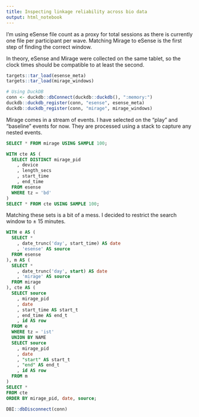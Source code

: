 ```yaml
---
title: Inspecting linkage reliability across bio data
output: html_notebook
---
```


I'm using eSense file count as a proxy for total sessions as there is currently one file per participant per wave. Matching Mirage to eSense is the first step of finding the correct window.

In theory, eSense and Mirage were collected on the same tablet, so the clock times should be compatible to at least the second.

```r
targets::tar_load(esense_meta)
targets::tar_load(mirage_windows)

# Using DuckDB
conn <- duckdb::dbConnect(duckdb::duckdb(), ":memory:")
duckdb::duckdb_register(conn, "esense", esense_meta)
duckdb::duckdb_register(conn, "mirage", mirage_windows)
```

Mirage comes in a stream of events. I have selected on the "play" and "baseline" events for now. They are processed using a stack to capture any nested events.

```sql
SELECT * FROM mirage USING SAMPLE 100;
```

```sql
WITH cte AS (
  SELECT DISTINCT mirage_pid
    , device
    , length_secs
    , start_time
    , end_time
  FROM esense 
  WHERE tz = 'bd'
)
SELECT * FROM cte USING SAMPLE 100;
```

Matching these sets is a bit of a mess. I decided to restrict the search window to $\pm$ 15 minutes.

```sql
WITH e AS (
  SELECT *
    , date_trunc('day', start_time) AS date
    , 'esense' AS source
  FROM esense
), m AS (
  SELECT *
    , date_trunc('day', start) AS date
    , 'mirage' AS source
  FROM mirage
), cte AS (
  SELECT source
    , mirage_pid
    , date
    , start_time AS start_t
    , end_time AS end_t
    , id AS row
  FROM e
  WHERE tz = 'ist'
  UNION BY NAME
  SELECT source
    , mirage_pid
    , date
    , "start" AS start_t
    , "end" AS end_t
    , id AS row
  FROM m
)
SELECT * 
FROM cte 
ORDER BY mirage_pid, date, source;
```

```r
DBI::dbDisconnect(conn)
```





